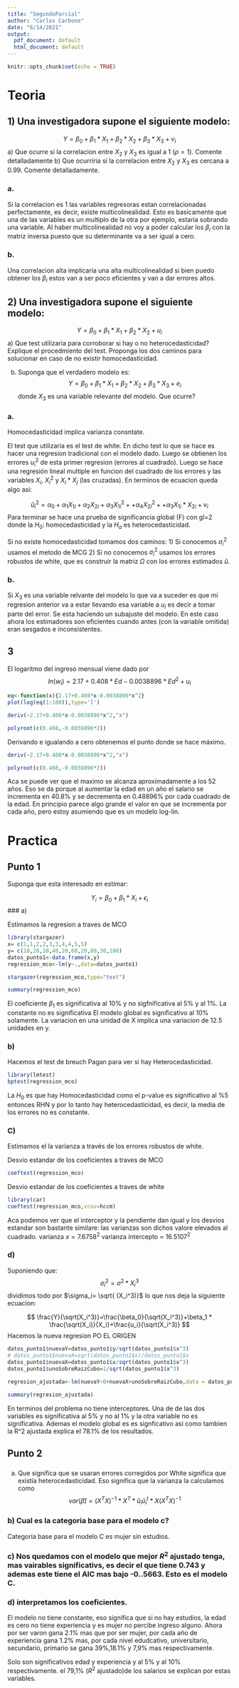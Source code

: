 ```yaml
---
title: "SegundoParcial"
author: "Carlos Carbone"
date: "6/14/2021"
output:
  pdf_document: default
  html_document: default
---
```


```r
knitr::opts_chunk$set(echo = TRUE)
```

# Teoria

## 1) Una investigadora supone el siguiente modelo: 
$$
  Y=\beta_0+\beta_1*X_1+\beta_2*X_2+\beta_3*X_3+v_i
$$
a) Que ocurre si la correlacion entre $X_2$ y $X_3$ es igual a 1 $(\rho=1)$. Comente detalladamente
b) Que ocurriria si la correlacion entre $X_2$ y $X_3$ es cercana a 0.99. Comente detalladamente. 

### a. 
Si la correlacion es 1 las variables regresoras estan correlacionadas perfectamente, es decir, existe multicolinealidad. Esto es basicamente que una de las variables es un multiplo de la otra por ejemplo, estaría sobrando una variable. Al haber multicolinealidad no voy a poder calcular los $\beta_i$ con la matriz inversa puesto que su determinante va a ser igual a cero. 

### b. 
Una correlacion alta implicaria una alta multicolinealidad si bien puedo obtener los $\beta_i$ estos van a ser poco eficientes y van a dar errores altos. 


## 2) Una investigadora supone el siguiente modelo: 
$$
  Y=\beta_0+\beta_1*X_1+\beta_2*X_2+u_i
$$
a) Que test utilizaria para corroborar si hay o no heterocedasticidad? Explique el procedmiento del test. Proponga los dos caminos para solucionar en caso de no existir homocedasticidad. 

b) Suponga que el verdadero modelo es:
$$
    Y=\beta_0+\beta_1*X_1+\beta_2*X_2+\beta_3*X_3+e_i
$$
donde $X_3$ es una variable relevante del modelo. Que ocurre?


### a. 
Homocedasticidad implica varianza consntate. 

El test que utilizaria es el test de white. En dicho test lo que se hace es hacer una regresion tradicional con el modelo dado. Luego se obtienen los errores $u_i^2$ de esta primer regresion (errores al cuadrado).
Luego se hace una regresión lineal multiple en funcion del cuadrado de los errores y las variables $X_i$, $X_i^2$ y $X_i * X_j$ (las cruzadas). 
En terminos de ecuacion queda algo asi: 

$$
  \hat u_i^2=\alpha_0+\alpha_1 X_{1i}+\alpha_2 X_{2i}+\alpha_3 X_{1i}^2++\alpha_4 X_{2i}^2++\alpha_3 X_{1i}*X_{2i}+v_i
$$
Para terminar se hace una prueba de significancia global (F) con gl=2 donde la $H_0$: homocedasticidad y la 
$H_a$ es heterocedasticidad.

Si no existe homocedasticidad tomamos dos caminos: 
  1) Si conocemos $\sigma_i^2$ usamos el metodo de MCG
  2) Si no conocemos $\sigma_i^2$ usamos los errores robustos de white, que es construir la matriz $\Omega$ con los errores estimados $\hat u$. 
  
### b. 
Si $X_3$ es una variable relvante del modelo lo que va a suceder es que mi regresion  anterior va a estar llevando esa variable a $u_i$ es decir a tomar parte del error. Se esta haciendo un subajuste del modelo. 
En este caso ahora los estimadores son eficientes cuando antes (con la variable omitida) eran sesgados e inconsistentes.


## 3

El logaritmo del ingreso mensual viene dado por
$$
  ln(w_i)=2.17+0.408 *Ed-0.0038896*Ed^2+u_i
$$
```r

eq<-function(x){2.17+0.408*x-0.0038896*x^2}
plot(log(eq(1:100)),type='l')

deriv(~2.17+0.408*x-0.0038896*x^2,"x")

polyroot(c(0.408,-0.0038896*2))
```

Derivando e igualando a cero obtenemos el punto donde se hace máximo.
```r
deriv(~2.17+0.408*x-0.0038896*x^2,"x")

polyroot(c(0.408,-0.0038896*2))
```
Aca se puede ver que el maximo se alcanza aproximadamente a los 52 años. 
Eso se da porque al aumentar la edad en un año el salario se incrementa en 40.8% y se decrementa en 0.48896% por cada cuadrado de la edad. En principio parece algo grande el valor en que se incrementa por cada año, pero estoy asumiendo que es un modelo log-lin.



# Practica

## Punto 1 

Suponga que esta interesado en estimar: 

$$
    Y_i=\beta_0+\beta_1*X_i+\epsilon_i
$$
### a)

Estimamos la regresion a traves de MCO
```r
library(stargazer)
x= c(1,1,2,2,3,3,4,4,5,5)
y= c(10,20,10,40,20,60,20,80,30,100)
datos_punto1<-data.frame(x,y)
regression_mco<-lm(y~.,data=datos_punto1)

stargazer(regression_mco,type="text")

summary(regression_mco)
```

El coeficiente $\beta_1$ es significativa al 10% y no sigfnificativa al 5% y al 1%.
La constante no es significativa
El modelo global es significativo al 10% solamente.
La variacion en una unidad de X implica una variacion de 12.5 unidades en y. 

### b)

Hacemos el test de breuch Pagan para ver si hay Heterocedasticidad. 

```r
library(lmtest)
bptest(regression_mco)

```
La $H_0$ es que hay Homocedasticidad como el p-value es significativo al %5 entonces RHN y por lo tanto hay heterocedasticidad, es decir, la media de los errores no es constante. 


### C) 
Estimamos el la varianza a través de los errores robustos de white. 

Desvio estandar de los coeficientes a traves de MCO 
```r
coeftest(regression_mco)
```

Desvio estandar de los coeficientes a traves de white
```r
library(car)
coeftest(regression_mco,vcov=hccm)
```
Aca podemos ver que el interceptor y la pendiente dan igual y los desvios estandar son bastante similare: 
las varianzas son dichos valore elevados al cuadrado. 
varianza $x=7.6758^2$
varianza intercepto = $16.5107^2$



### d)

Suponiendo que: 
$$
  \sigma_i^2=\sigma^2*X_i^3 
$$
dividimos todo por $\sigma_i= \sqrt{ (X_i^3)}$ lo que nos deja la siguiente ecuacion: 

$$
 \frac{Y}{\sqrt(X_i^3)}=\frac{\beta_0}{\sqrt(X_i^3)}+\beta_1 * \frac{\sqrt(X_i)}{X_i}+\frac{u_i}{\sqrt(X_i^3)}
$$
Hacemos la nueva regresion PO EL ORIGEN
```r
datos_punto1$nuevaY=datos_punto1$y/sqrt(datos_punto1$x^3)
# datos_punto1$nuevaX=sqrt(datos_punto1$x)/datos_punto1$x
datos_punto1$nuevaX=datos_punto1$x/sqrt(datos_punto1$x^3)
datos_punto1$unoSobreRaizCubo=1/sqrt(datos_punto1$x^3)

regresion_ajustada<-lm(nuevaY~0+nuevaX+unoSobreRaizCubo,data = datos_punto1)

summary(regresion_ajustada)
```
En terminos del problema no tiene interceptores. Una de de las dos variables es significativa al 5% y no al 1% y la otra variable no es significativa. Ademas el modelo global es es signficativo asi como tambien la R^2 ajustada explica el 78.1% de los resultados. 



## Punto 2

###
a) Que significa que se usaran errores corregidos por White significa que existía heterocedasticidad. 
Eso significa que la varianza la calculamos como
$$
  var(\hat\beta)=(X^TX)^{-1} * X^T *\hat u_i \hat u_i^t *  X (X^TX)^{-1}
$$

### b) Cual es la categoria base para el modelo c?

Categoria base para el modelo C es mujer sin estudios.

### c) Nos quedamos con el modelo que mejor $R^2$ ajustado tenga, mas vairables significativs,  es decir el que tiene 0.743 y ademas este tiene el AIC mas bajo -0..5663. Esto es el modelo C. 

### d) interpretamos los coeficientes. 

El modelo no tiene constante, eso significa que si no hay estudios, la edad es cero no tiene experiencia y es mujer no percibe ingreso alguno. 
Ahora por ser varon gana 2.1% mas que por ser mujer, por cada año de experiencia gana 1.2% mas, por cada nivel edudcativo, universitario, secundario, primario se gana 39%,18.1% y 7,9% mas respectivamente.

Solo son significativos edad y experiencia y al 5% y al 10% respectivamente. 
el 79,1% ($R^2$ ajustado)de los salarios se explican por estas variables.

